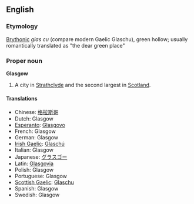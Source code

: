 ==English==
===Etymology===
[[Brythonic]] ''glas cu'' (compare modern Gaelic Glaschu), green hollow; usually romantically translated as "the dear green place"

===Proper noun===
{{wikipedia}}
'''Glasgow'''

#A city in [[Strathclyde]] and the second largest in [[Scotland]].

====Translations====
*Chinese: [[格拉斯哥]]
*Dutch: Glasgow
*[[Esperanto]]: [[Glasgovo]]
*French: Glasgow
*German: Glasgow
*[[Irish Gaelic]]: [[Glaschú]]
*Italian: Glasgow
*Japanese: [[グラスゴー]]
*Latin: [[Glasgovia]]
*Polish: Glasgow
*Portuguese: Glasgow
*[[Scottish Gaelic]]: [[Glaschu]]
*Spanish: Glasgow
*Swedish: Glasgow
